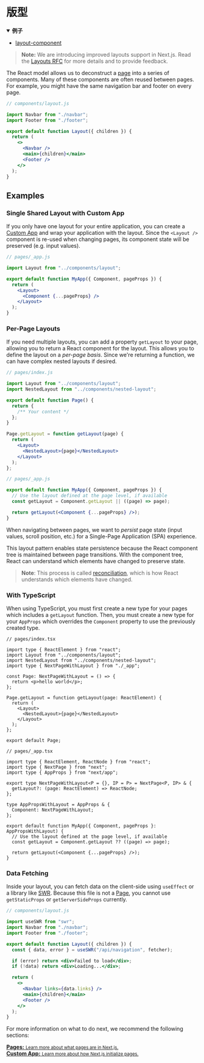 # 版型

<details open>
  <summary>
    <b>例子</b>
  </summary>
  <ul>
    <li>
      <a href="https://github.com/vercel/next.js/tree/canary/examples/layout-component">
        layout-component
      </a>
    </li>
  </ul>
</details>

> **Note:** We are introducing improved layouts support in Next.js. Read the [Layouts RFC](https://nextjs.org/blog/layouts-rfc) for more details and to provide feedback.

The React model allows us to deconstruct a [page](/docs/basic-features/pages.md) into a series of components. Many of these components are often reused between pages. For example, you might have the same navigation bar and footer on every page.

```jsx
// components/layout.js

import Navbar from "./navbar";
import Footer from "./footer";

export default function Layout({ children }) {
  return (
    <>
      <Navbar />
      <main>{children}</main>
      <Footer />
    </>
  );
}
```

## Examples

### Single Shared Layout with Custom App

If you only have one layout for your entire application, you can create a [Custom App](/docs/advanced-features/custom-app.md) and wrap your application with the layout. Since the `<Layout />` component is re-used when changing pages, its component state will be preserved (e.g. input values).

```jsx
// pages/_app.js

import Layout from "../components/layout";

export default function MyApp({ Component, pageProps }) {
  return (
    <Layout>
      <Component {...pageProps} />
    </Layout>
  );
}
```

### Per-Page Layouts

If you need multiple layouts, you can add a property `getLayout` to your page, allowing you to return a React component for the layout. This allows you to define the layout on a _per-page basis_. Since we're returning a function, we can have complex nested layouts if desired.

```jsx
// pages/index.js

import Layout from "../components/layout";
import NestedLayout from "../components/nested-layout";

export default function Page() {
  return {
    /** Your content */
  };
}

Page.getLayout = function getLayout(page) {
  return (
    <Layout>
      <NestedLayout>{page}</NestedLayout>
    </Layout>
  );
};
```

```jsx
// pages/_app.js

export default function MyApp({ Component, pageProps }) {
  // Use the layout defined at the page level, if available
  const getLayout = Component.getLayout || ((page) => page);

  return getLayout(<Component {...pageProps} />);
}
```

When navigating between pages, we want to *persist* page state (input values, scroll position, etc.) for a Single-Page Application (SPA) experience.

This layout pattern enables state persistence because the React component tree is maintained between page transitions. With the component tree, React can understand which elements have changed to preserve state.

> **Note**: This process is called [reconciliation](https://reactjs.org/docs/reconciliation.html), which is how React understands which elements have changed.

### With TypeScript

When using TypeScript, you must first create a new type for your pages which includes a `getLayout` function. Then, you must create a new type for your `AppProps` which overrides the `Component` property to use the previously created type.

```tsx
// pages/index.tsx

import type { ReactElement } from "react";
import Layout from "../components/layout";
import NestedLayout from "../components/nested-layout";
import type { NextPageWithLayout } from "./_app";

const Page: NextPageWithLayout = () => {
  return <p>hello world</p>;
};

Page.getLayout = function getLayout(page: ReactElement) {
  return (
    <Layout>
      <NestedLayout>{page}</NestedLayout>
    </Layout>
  );
};

export default Page;
```

```tsx
// pages/_app.tsx

import type { ReactElement, ReactNode } from "react";
import type { NextPage } from "next";
import type { AppProps } from "next/app";

export type NextPageWithLayout<P = {}, IP = P> = NextPage<P, IP> & {
  getLayout?: (page: ReactElement) => ReactNode;
};

type AppPropsWithLayout = AppProps & {
  Component: NextPageWithLayout;
};

export default function MyApp({ Component, pageProps }: AppPropsWithLayout) {
  // Use the layout defined at the page level, if available
  const getLayout = Component.getLayout ?? ((page) => page);

  return getLayout(<Component {...pageProps} />);
}
```

### Data Fetching

Inside your layout, you can fetch data on the client-side using `useEffect` or a library like [SWR](https://swr.vercel.app/). Because this file is not a [Page](/docs/basic-features/pages.md), you cannot use `getStaticProps` or `getServerSideProps` currently.

```jsx
// components/layout.js

import useSWR from "swr";
import Navbar from "./navbar";
import Footer from "./footer";

export default function Layout({ children }) {
  const { data, error } = useSWR("/api/navigation", fetcher);

  if (error) return <div>Failed to load</div>;
  if (!data) return <div>Loading...</div>;

  return (
    <>
      <Navbar links={data.links} />
      <main>{children}</main>
      <Footer />
    </>
  );
}
```

For more information on what to do next, we recommend the following sections:

<div className="card">
  <a href="/docs/basic-features/pages.md">
    <b>Pages:</b>
    <small>Learn more about what pages are in Next.js.</small>
  </a>
</div>

<div className="card">
  <a href="/docs/advanced-features/custom-app.md">
    <b>Custom App:</b>
    <small>Learn more about how Next.js initialize pages.</small>
  </a>
</div>

